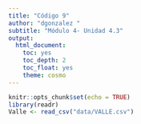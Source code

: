 ```yaml
---
title: "Código 9"
author: "dgonzalez "
subtitle: "Módulo 4- Unidad 4.3" 
output:
  html_document:
    toc: yes
    toc_depth: 2
    toc_float: yes
    theme: cosmo
---
```


```r
knitr::opts_chunk$set(echo = TRUE)
library(readr)
Valle <- read_csv("data/VALLE.csv")

```
